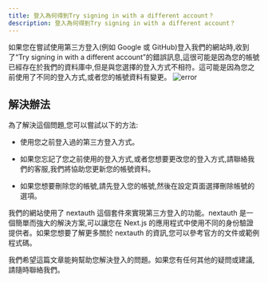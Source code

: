 ```yaml
---
title: 登入為何得到Try signing in with a different account？
description: 登入為何得到Try signing in with a different account？
---
```

如果您在嘗試使用第三方登入(例如 Google 或 GitHub)登入我們的網站時,收到了“Try signing in with a different account”的錯誤訊息,這很可能是因為您的帳號已經存在於我們的資料庫中,但是與您選擇的登入方式不相符。這可能是因為您之前使用了不同的登入方式,或者您的帳號資料有變更。
![error](/A7495C9A-5390-48C3-AC21-069ED6F951CD.jpg)
## 解決辦法
為了解決這個問題,您可以嘗試以下的方法:

- 使用您之前登入過的第三方登入方式。

- 如果您忘記了您之前使用的登入方式,或者您想要更改您的登入方式,請聯絡我們的客服,我們將協助您更新您的帳號資料。

- 如果您想要刪除您的帳號,請先登入您的帳號,然後在設定頁面選擇刪除帳號的選項。

我們的網站使用了 nextauth 這個套件來實現第三方登入的功能。nextauth 是一個簡單而強大的解決方案,可以讓您在 Next.js 的應用程式中使用不同的身份驗證提供者。如果您想要了解更多關於 nextauth 的資訊,您可以參考官方的文件或範例程式碼。 

我們希望這篇文章能夠幫助您解決登入的問題。如果您有任何其他的疑問或建議,請隨時聯絡我們。
